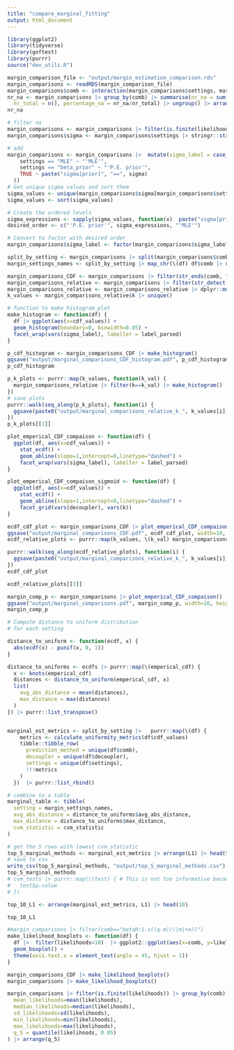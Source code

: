 ```yaml
---
title: "compare_marginal_fitting"
output: html_document
---
```


```r
library(ggplot2)
library(tidyverse)
library(goftest)
library(purrr)
source("dev_utils.R")

margin_comparison_file <- "output/margin_estimation_comparison.rds"
margin_comparisons <- readRDS(margin_comparison_file)
margin_comparisons$comb <- interaction(margin_comparisons$settings, margin_comparisons$decoupler)
nr_na <- margin_comparisons |> group_by(comb) |> summarise(nr_na = sum(is.na(likelihoods)), 
  nr_total = n(), percentage_na = nr_na/nr_total) |> ungroup() |> arrange(desc(nr_na))
nr_na
```
```r
# filter na 
margin_comparisons <- margin_comparisons |> filter(is.finite(likelihoods))
margin_comparisons$sigma <- margin_comparisons$settings |> stringr::str_split_i(":", 2) |> as.numeric()

```

```r
# add 
margin_comparisons <- margin_comparisons |>  mutate(sigma_label = case_when(
    settings == "MLE" ~ "'MLE'",
    settings == "beta_prior" ~ "'P.E. prior'",
    TRUE ~ paste("sigma[prior]", "==", sigma)
  ))
# Get unique sigma values and sort them
sigma_values <- unique(margin_comparisons$sigma[margin_comparisons$settings != "MLE" & margin_comparisons$settings != "beta_prior"])
sigma_values <- sort(sigma_values)

# Create the ordered levels
sigma_expressions <- sapply(sigma_values, function(x)  paste("sigma[prior]", "==", x))
desired_order <- c("'P.E. prior'", sigma_expressions, "'MLE'")

# Convert to factor with desired order
margin_comparisons$sigma_label <- factor(margin_comparisons$sigma_label, levels = desired_order)
```

```r
split_by_setting <- margin_comparisons |> split(margin_comparisons$comb) 
margin_settings_names <- split_by_setting |> map_chr(\(df) df$comb |> unique() |> as.character())

margin_comparisons_CDF <- margin_comparisons |> filter(str_ends(comb, "CDF"))
margin_comparisons_relative <- margin_comparisons |> filter(str_detect(comb, "Rel."))
margin_comparisons_relative <- margin_comparisons_relative |> dplyr::mutate(k=as.numeric(stringr::str_split_i(decoupler, "=", 2)))
k_values <- margin_comparisons_relative$k |> unique()
```


```r
# function to make histogram_plot 
make_histogram <- function(df) {
  df |> ggplot(aes(x=cdf_values)) +
  geom_histogram(boundary=0, binwidth=0.05) +
  facet_wrap(vars(sigma_label), labeller = label_parsed)
}

p_cdf_histogram <- margin_comparisons_CDF |> make_histogram() 
ggsave("output/marginal_comparisons_CDF_histogram.pdf", p_cdf_histogram, width=10, height=7)
p_cdf_histogram
```

```r
p_k_plots <- purrr::map(k_values, function(k_val) {
  margin_comparisons_relative |> filter(k==k_val) |> make_histogram() 
})
# save plots
purrr::walk(seq_along(p_k_plots), function(i) {
  ggsave(paste0("output/marginal_comparisons_relative_k_", k_values[i], "_histogram.pdf"), p_k_plots[[i]], width=10, height=7)
})
p_k_plots[[1]]
```

```r
plot_emperical_CDF_compaison <- function(df) {
  ggplot(df, aes(x=cdf_values)) +
    stat_ecdf() +
    geom_abline(slope=1,intercept=0,linetype="dashed") + 
    facet_wrap(vars(sigma_label), labeller = label_parsed)
}

plot_emperical_CDF_compaison_sigmoid <- function(df) {
  ggplot(df, aes(x=cdf_values)) +
    stat_ecdf() +
    geom_abline(slope=1,intercept=0,linetype="dashed") + 
    facet_grid(vars(decoupler), vars(k))
}

ecdf_cdf_plot <- margin_comparisons_CDF |> plot_emperical_CDF_compaison()
ggsave("output/marginal_comparisons_CDF.pdf", ecdf_cdf_plot, width=10, height=7)
ecdf_relative_plots <- purrr::map(k_values, \(k_val) margin_comparisons_relative |> filter(k==k_val) |> plot_emperical_CDF_compaison())

purrr::walk(seq_along(ecdf_relative_plots), function(i) {
  ggsave(paste0("output/marginal_comparisons_relative_k_", k_values[i], ".pdf"), ecdf_relative_plots[[i]], width=10, height=7)
})
ecdf_cdf_plot
```


```r
ecdf_relative_plots[[3]]
```


```r
margin_comp_p <- margin_comparisons |> plot_emperical_CDF_compaison()
ggsave("output/marginal_comparisons.pdf", margin_comp_p, width=10, height=10)
margin_comp_p
```

```r
# Compute distance to uniform distribution
# for each setting

distance_to_uniform <- function(ecdf, x) {
  abs(ecdf(x) - punif(x, 0, 1))
}

distance_to_uniforms <- ecdfs |> purrr::map(\(emperical_cdf) {
  x <- knots(emperical_cdf)
  distances <- distance_to_uniform(emperical_cdf, x)
  list(
    avg_abs_distance = mean(distances),
    max_distance = max(distances)
  )
}) |> purrr::list_transpose()


marginal_est_metrics <- split_by_setting |>   purrr::map(\(df) {
    metrics <- calculate_uniformity_metrics(df$cdf_values)
    tibble::tibble_row(
      prediction_method = unique(df$comb),
      decoupler = unique(df$decoupler),
      settings = unique(df$settings),
      !!!metrics
    )
  })  |> purrr::list_rbind()

# combine to a table
marginal_table <- tibble(
  setting = margin_settings_names,
  avg_abs_distance = distance_to_uniforms$avg_abs_distance,
  max_distance = distance_to_uniforms$max_distance,
  cvm_statistic = cvm_statistic
)

# get the 5 rows with lowest cvm_statistic
top_5_marginal_methods <- marginal_est_metrics |> arrange(L1) |> head(5)
# save to csv
write_csv(top_5_marginal_methods, "output/top_5_marginal_methods.csv")
top_5_marginal_methods
# cvm_tests |> purrr::map(\(test) { # This is not too informative because I have so many samples it gives really low p values.
#   test$p.value
# })
```
```r
top_10_L1 <- arrange(marginal_est_metrics, L1) |> head(10)

top_10_L1
```



```r



#margin_comparisons |> filter(comb=="betaH:1.s((q-m)/(|m|+e))") 
make_likelihood_boxplots <- function(df) {
  df |>  filter(likelihoods<10)  |> ggplot2::ggplot(aes(x=comb, y=likelihoods)) +
  geom_boxplot() +
  theme(axis.text.x = element_text(angle = 45, hjust = 1)) 
}

margin_comparisons_CDF |> make_likelihood_boxplots()
margin_comparisons |> make_likelihood_boxplots()
```
```r
margin_comparisons |> filter(is.finite(likelihoods)) |> group_by(comb) |> summarise(
  mean_likelihoods=mean(likelihoods),
  median_likelihoods=median(likelihoods),
  sd_likelihoods=sd(likelihoods),
  min_likelihoods=min(likelihoods),
  max_likelihoods=max(likelihoods),
  q_5 = quantile(likelihoods, 0.05)
) |> arrange(q_5)
```

